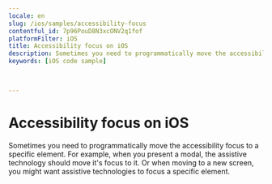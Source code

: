 ```yaml
---
locale: en
slug: /ios/samples/accessibility-focus
contentful_id: 7p96PouD8N3xcONV2q1fof
platformFilter: iOS
title: Accessibility focus on iOS
description: Sometimes you need to programmatically move the accessibility focus to a specific element.
keywords: [iOS code sample]


	
---
```


# Accessibility focus on iOS

Sometimes you need to programmatically move the accessibility focus to a specific element. For example, when you present a modal, the assistive technology should move it's focus to it. Or when moving to a new screen, you might want assistive technologies to focus a specific element.

<CodeSample id="accessibility-focus" locale="en" platform="ios"/>